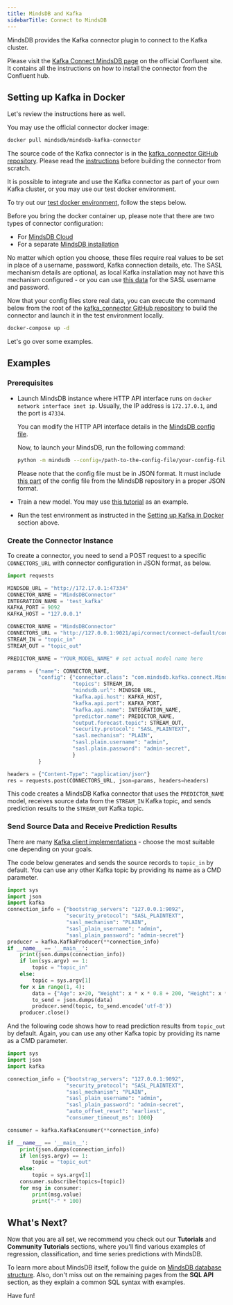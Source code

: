 ```yaml
---
title: MindsDB and Kafka
sidebarTitle: Connect to MindsDB
---
```


MindsDB provides the Kafka connector plugin to connect to the Kafka cluster.

Please visit the
[Kafka Connect MindsDB page](https://www.confluent.io/hub/mindsdb/mindsdb-kafka-connector)
on the official Confluent site. It contains all the instructions on how to
install the connector from the Confluent hub.

## Setting up Kafka in Docker

Let's review the instructions here as well.

You may use the official connector docker image:

```bash
docker pull mindsdb/mindsdb-kafka-connector
```

The source code of the Kafka connector is in the
[kafka_connector GitHub repository](https://github.com/mindsdb/kafka_connector).
Please read the
[instructions](https://github.com/mindsdb/kafka_connector/blob/main/README.md)
before building the connector from scratch.

It is possible to integrate and use the Kafka connector as part of your own
Kafka cluster, or you may use our test docker environment.

To try out our
[test docker environment](https://github.com/mindsdb/kafka_connector/blob/main/docker-compose.yml),
follow the steps below.

Before you bring the docker container up, please note that there are two types
of connector configuration:

- For
  [MindsDB Cloud](https://github.com/mindsdb/kafka_connector/blob/main/examples/kafkaConfig.json)
- For a separate
  [MindsDB installation](https://github.com/mindsdb/kafka_connector/blob/main/examples/kafkaConfigSeparateMindsdbInstance.json)

No matter which option you choose, these files require real values to be set in
place of a username, password, Kafka connection details, etc. The SASL mechanism
details are optional, as local Kafka installation may not have this mechanism
configured - or you can use
[this data](https://github.com/mindsdb/kafka_connector/blob/main/kafka_server_jaas.conf#L11,L12)
for the SASL username and password.

Now that your config files store real data, you can execute the command below
from the root of the
[kafka_connector GitHub repository](https://github.com/mindsdb/kafka_connector)
to build the connector and launch it in the test environment locally.

```bash
docker-compose up -d
```

Let's go over some examples.

## Examples

### Prerequisites

- Launch MindsDB instance where HTTP API interface runs on
  `docker network interface inet ip`. Usually, the IP address is `172.17.0.1`,
  and the port is `47334`.

  You can modify the HTTP API interface details in the
  [MindsDB config file](https://github.com/mindsdb/mindsdb/blob/staging/mindsdb/utilities/config.py#L50,L52).

  Now, to launch your MindsDB, run the following command:

  ```bash
  python -m mindsdb --config=/path-to-the-config-file/your-config-file.json
  ```

  Please note that the config file must be in JSON format. It must include
  [this part](https://github.com/mindsdb/mindsdb/blob/staging/mindsdb/utilities/config.py#L35,L72)
  of the config file from the MindsDB repository in a proper JSON format.

- Train a new model. You may use [this tutorial](/sql/tutorials/bodyfat) as an
  example.

- Run the test environment as instructed in the
  [Setting up Kafka in Docker](#setting-up-kafka-in-docker) section above.

### Create the Connector Instance

To create a connector, you need to send a POST request to a specific
`CONNECTORS_URL` with connector configuration in JSON format, as below.

```python
import requests

MINDSDB_URL = "http://172.17.0.1:47334"
CONNECTOR_NAME = "MindsDBConnector"
INTEGRATION_NAME = 'test_kafka'
KAFKA_PORT = 9092
KAFKA_HOST = "127.0.0.1"

CONNECTOR_NAME = "MindsDBConnector"
CONNECTORS_URL = "http://127.0.0.1:9021/api/connect/connect-default/connectors"
STREAM_IN = "topic_in"
STREAM_OUT = "topic_out"

PREDICTOR_NAME = "YOUR_MODEL_NAME" # set actual model name here

params = {"name": CONNECTOR_NAME,
          "config": {"connector.class": "com.mindsdb.kafka.connect.MindsDBConnector",
                     "topics": STREAM_IN,
                     "mindsdb.url": MINDSDB_URL,
                     "kafka.api.host": KAFKA_HOST,
                     "kafka.api.port": KAFKA_PORT,
                     "kafka.api.name": INTEGRATION_NAME,
                     "predictor.name": PREDICTOR_NAME,
                     "output.forecast.topic": STREAM_OUT,
                     "security.protocol": "SASL_PLAINTEXT",
                     "sasl.mechanism": "PLAIN",
                     "sasl.plain.username": "admin",
                     "sasl.plain.password": "admin-secret",
                     }
          }

headers = {"Content-Type": "application/json"}
res = requests.post(CONNECTORS_URL, json=params, headers=headers)
```

This code creates a MindsDB Kafka connector that uses the `PREDICTOR_NAME`
model, receives source data from the `STREAM_IN` Kafka topic, and sends
prediction results to the `STREAM_OUT` Kafka topic.

### Send Source Data and Receive Prediction Results

There are many
[Kafka client implementations](https://docs.confluent.io/platform/current/clients/index.html) -
choose the most suitable one depending on your goals.

The code below generates and sends the source records to `topic_in` by default.
You can use any other Kafka topic by providing its name as a CMD parameter.

```python
import sys
import json
import kafka
connection_info = {"bootstrap_servers": "127.0.0.1:9092",
                   "security_protocol": "SASL_PLAINTEXT",
                   "sasl_mechanism": "PLAIN",
                   "sasl_plain_username": "admin",
                   "sasl_plain_password": "admin-secret"}
producer = kafka.KafkaProducer(**connection_info)
if __name__ == '__main__':
    print(json.dumps(connection_info))
    if len(sys.argv) == 1:
        topic = "topic_in"
    else:
        topic = sys.argv[1]
    for x in range(1, 4):
        data = {"Age": x+20, "Weight": x * x * 0.8 + 200, "Height": x * x * 0.5 + 65}
        to_send = json.dumps(data)
        producer.send(topic, to_send.encode('utf-8'))
    producer.close()
```

And the following code shows how to read prediction results from `topic_out` by
default. Again, you can use any other Kafka topic by providing its name as a CMD
parameter.

```python
import sys
import json
import kafka

connection_info = {"bootstrap_servers": "127.0.0.1:9092",
                   "security_protocol": "SASL_PLAINTEXT",
                   "sasl_mechanism": "PLAIN",
                   "sasl_plain_username": "admin",
                   "sasl_plain_password": "admin-secret",
                   "auto_offset_reset": 'earliest',
                   "consumer_timeout_ms": 1000}

consumer = kafka.KafkaConsumer(**connection_info)

if __name__ == '__main__':
    print(json.dumps(connection_info))
    if len(sys.argv) == 1:
        topic = "topic_out"
    else:
        topic = sys.argv[1]
    consumer.subscribe(topics=[topic])
    for msg in consumer:
        print(msg.value)
        print("-" * 100)
```

## What's Next?

Now that you are all set, we recommend you check out our **Tutorials** and
**Community Tutorials** sections, where you'll find various examples of
regression, classification, and time series predictions with MindsDB.

To learn more about MindsDB itself, follow the guide on
[MindsDB database structure](/sql/table-structure/). Also, don't miss out on the
remaining pages from the **SQL API** section, as they explain a common SQL
syntax with examples.

Have fun!
